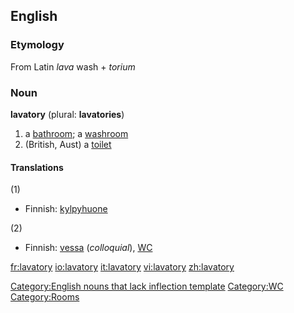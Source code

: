 ==English==

===Etymology===
From Latin ''lava'' wash + ''torium''

===Noun===
'''lavatory''' (plural: '''lavatories''')
# a [[bathroom]]; a [[washroom]]
# (British, Aust) a [[toilet]]

====Translations====
; (1)
{{top}}
*Finnish: [[kylpyhuone]]
{{mid}}
{{bottom}}

; (2)
{{top}}
*Finnish: [[vessa]] (''colloquial''), [[WC]]
{{mid}}
{{bottom}}

[[Category:English nouns that lack inflection template]]
[[Category:WC]]
[[Category:Rooms]]

[[fr:lavatory]]
[[io:lavatory]]
[[it:lavatory]]
[[vi:lavatory]]
[[zh:lavatory]]